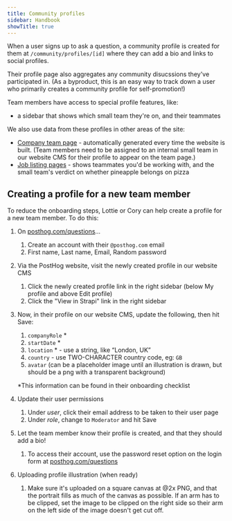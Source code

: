 ```yaml
---
title: Community profiles
sidebar: Handbook
showTitle: true
---
```


When a user signs up to ask a question, a community profile is created for them at `/community/profiles/[id]` where they can add a bio and links to social profiles.

Their profile page also aggregates any community disucssions they've participated in. (As a byproduct, this is an easy way to track down a user who primarily creates a community profile for self-promotion!)

Team members have access to special profile features, like:

- a sidebar that shows which small team they're on, and their teammates

We also use data from these profiles in other areas of the site:

- [Company team page](/team) - automatically generated every time the website is built. (Team members need to be assigned to an internal small team in our website CMS for their profile to appear on the team page.)
- [Job listing pages](/careers/speculative-application) - shows teammates you'd be working with, and the small team's verdict on whether pineapple belongs on pizza

## Creating a profile for a new team member

To reduce the onboarding steps, Lottie or Cory can help create a profile for a new team member. To do this:

1. On [posthog.com/questions](http://posthog.com/questions)…
    1. Create an account with their `@posthog.com` email
    2. First name, Last name, Email, Random password
2. Via the PostHog website, visit the newly created profile in our website CMS
    1. Click the newly created profile link in the right sidebar (below My profile and above Edit profile)
    2. Click the "View in Strapi" link in the right sidebar
3. Now, in their profile on our website CMS, update the following, then hit Save:
    1. `companyRole` *
    2. `startDate` *
    3. `location` * - use a string, like “London, UK”
    4. `country` - use TWO-CHARACTER country code, eg: `GB`
    5. `avatar` (can be a placeholder image until an illustration is drawn, but should be a png with a transparent background)
    
    *This information can be found in their onboarding checklist
4. Update their user permissions
    1. Under *user*, click their email address to be taken to their user page
    1. Under *role*, change to `Moderator` and hit Save
5. Let the team member know their profile is created, and that they should add a bio!
    1. To access their account, use the password reset option on the login form at [posthog.com/questions](/questions)
6. Uploading profile illustration (when ready)
    1. Make sure it's uploaded on a square canvas at @2x PNG, and that the portrait fills as much of the canvas as possible. If an arm has to be clipped, set the image to be clipped on the right side so their arm on the left side of the image doesn't get cut off.

